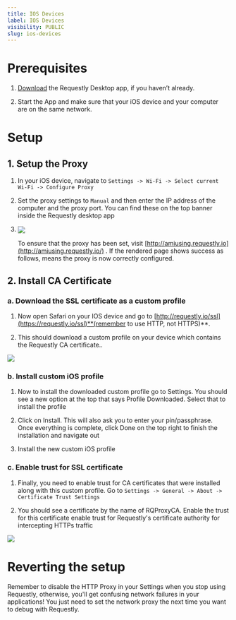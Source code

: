 ```yaml
---
title: IOS Devices
label: IOS Devices
visibility: PUBLIC
slug: ios-devices
---
```


# Prerequisites

1. [Download](https://requestly.io/desktop) the Requestly Desktop app, if you haven’t already.

2) Start the App and make sure that your iOS device and your computer are on the same network.

# Setup

## 1. Setup the Proxy

1. In your iOS device, navigate to `Settings -> Wi-Fi -> Select current Wi-Fi -> Configure Proxy`

2) Set the proxy settings to `Manual` and then enter the IP address of the computer and the proxy port. You can find these on the top banner inside the Requestly desktop app

3. <Image src="https://imagedelivery.net/IEMzXmjRvW0g933AN5ejrA/wwwnotionso-image-docsrequestlyio-assets-images-configure-ios-proxy-a887dfa5a8f8188e9ddb5352cf69e2c5gif/public" align="center" />

   To ensure that the proxy has been set, visit [http://amiusing.requestly.io](http://amiusing.requestly.io/) . If the rendered page shows success as follows, means the proxy is now correctly configured.

## 2. Install CA Certificate

### a. Download the SSL certificate as a custom profile

1. Now open Safari on your IOS device and go to [http://requestly.io/ssl](https://requestly.io/ssl)**(remember to use HTTP, not HTTPS)**.

2) This should download a custom profile on your device which contains the Requestly CA certificate..

<Image src="https://imagedelivery.net/IEMzXmjRvW0g933AN5ejrA/wwwnotionso-image-docsrequestlyio-assets-images-download-ios-profile-3c930531c40e0b95205ecff4d7aa0101gif/public" align="center" />

### b. Install custom iOS profile

1. Now to install the downloaded custom profile go to Settings. You should see a new option at the top that says Profile Downloaded. Select that to install the profile

2. Click on Install. This will also ask you to enter your pin/passphrase. Once everything is complete, click Done on the top right to finish the installation and navigate out

3. Install the new custom iOS profile

### c. Enable trust for SSL certificate

1. Finally, you need to enable trust for CA certificates that were installed along with this custom profile. Go to `Settings -> General -> About -> Certificate Trust Settings`

2) You should see a certificate by the name of RQProxyCA. Enable the trust for this certificate enable trust for Requestly's certificate authority for intercepting HTTPs traffic

<Image src="https://imagedelivery.net/IEMzXmjRvW0g933AN5ejrA/wwwnotionso-image-docsrequestlyio-assets-images-trust-ios-profile-5e19956f707681ef40016a6663b677cegif/public" align="center" />

# Reverting the setup

Remember to disable the HTTP Proxy in your Settings when you stop using Requestly, otherwise, you'll get confusing network failures in your applications! You just need to set the network proxy the next time you want to debug with Requestly.

